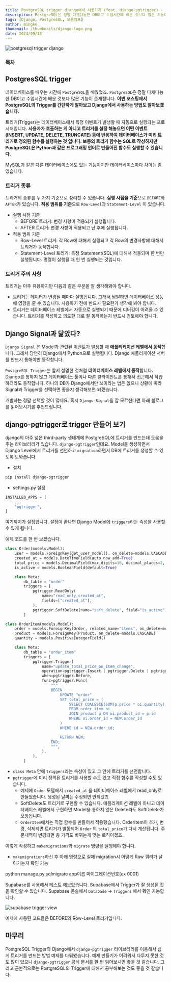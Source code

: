 ```yaml
---
title: PostgreSQL trigger django에서 사용하기 (feat. django-pgtrigger) - 오름캠프
description: PostgreSQL은 정말 다재다능한 DB이고 수업시간에 배운 것보다 많은 기능이 존재합니다. 이번 포스팅에서 PostgreSQL의 Trigger를 간단하게 알아보고 Django에서 사용하는 방법도 알아보겠습니다.
tags: [Django, PostgreSQL, 오름캠프]
author: mingke
thumbnail: /thumbnails/django-logo.png
date: 2024/09/18
---
```


<Image src="/thumbnails/django-logo.png" alt="postgresql trigger django" />

### 목차

## PostgresSQL trigger

데이터베이스를 배우는 시간에 `PostgreSQL`을 배웠었죠. `PostgreSQL`은 정말 다재다능한 DB이고 수업시간에 배운 것보다 많은 기능이 존재합니다. **이번** **포스팅에서 PostgreSQL의 Trigger를 간단하게 알아보고 Django에서 사용하는 방법도 알아보겠습니다.**

트리거(Trigger)는 데이터베이스에서 특정 이벤트가 발생할 때 자동으로 실행되는 프로시저입니다. **사용자가 호출하는 게 아니고 트리거를 설정 해놓으면 어떤 이벤트(INSERT, UPDATE, DELETE, TRUNCATE) 등에 반응하여 데이터베이스가 미리 트리거로 정의된 함수를 실행하는 것 입니다. 보통의 트리거 함수는 SQL로 작성하지만 PostgreSQL은 Python과 같은 프로그래밍 언어로 만들어진 함수도 실행할 수 있습니다.**

MySQL과 같은 다른 데이터베이스에도 있는 기능이지만 데이터베이스마다 차이는 좀 있습니다.

### 트리거 종류

트리거의 종류를 두 가지 기준으로 정리할 수 있습니다. **실행 시점을 기준**으로 `BEFORE`와 `AFTER`가 있습니다. **적용 범위를 기준**으로 `Row-Level`과 `Statement-Level` 이 있습니다.

- 실행 시점 기준
  - BEFORE 트리거: 변경 사항이 적용되기 실행됩니다.
  - AFTER 트리거: 변경 사항이 적용되고 난 후에 실행됩니다.
- 적용 범위 기준
  - Row-Level 트리거: 각 Row에 대해서 실행되고 각 Row의 변경사항에 대해서 트리거가 동작합니다.
  - Statement-Level 트리거: 특정 Statement(SQL)에 대해서 적용되며 한 번만 실행됩니다. 명령이 실행될 때 한 번 실행되는 것입니다.

### 트리거 주의 사항

트리거는 아주 유용하지만 다음과 같은 부분을 잘 생각해봐야 합니다.

- 트리거는 데이터가 변경될 때마다 실행됩니다. 그래서 남발하면 데이터베이스 성능에 영향을 줄 수 있습니다. 사용하기 전에 반드시 필요한가 생각해 봐야 합니다.
- 트리거는 데이터베이스 레벨에서 자동으로 실행되기 때문에 디버깅이 어려울 수 있습니다. 트리거를 작성하고 의도한 대로 잘 동작하는지 반드시 검토해야 합니다.

## Django Signal과 닮았다?

`Django Signal` 은 Model과 관련된 이벤트가 발생할 때 **애플리케이션 레벨에서 동작**합니다. 그래서 당연히 Django에서 Python으로 실행됩니다. Django 애플리케이션 서버를 반드시 통해야만 동작합니다.

`PostgreSQL Trigger`는 앞서 설명한 것처럼 **데이터베이스 레벨에서 동작**합니다. Django를 통하지 않고 데이터베이스 툴이나 다른 클라이언트를 통해서 접근해서 작업하더라도 동작합니다. 하나의 DB가 Django에서만 쓰이라는 법은 없으니 상황에 따라 Signal과 Trigger를 선택하면 좋을지 생각해보면 되겠습니다.

개발자는 정말 선택할 것이 많네요. 혹시 `Django Signal`을 잘 모르신다면 아래 블로그를 읽어보시기를 추천드립니다.

<Link url="https://kyung-mini.tistory.com/entry/Django-Signals-%EC%82%AC%EC%9A%A9%EB%B2%95-%ED%94%84%EB%A1%9C%ED%95%84-%EC%9E%90%EB%8F%99-%EC%83%9D%EC%84%B1-%EC%A2%8B%EC%95%84%EC%9A%94-%EC%88%AB%EC%9E%90-%EA%B0%B1%EC%8B%A0signal-%ED%91%9C%EB%A1%9C-%EC%A0%95" />

## django-pgtrigger로 trigger 만들어 보기

django의 아주 넓은 third-party 생태계에 PostgreSQL에 트리거를 만드는데 도움을 주는 라이브러리가 있습니다. `django-pgtrigger`인데요. Model을 생성하면서 Django Level에서 트리거를 선언하고 `migration`하면서 DB에 트리거를 생성할 수 있도록 도와줍니다.

- 설치

```bash
pip install django-pgtrigger
```

- settings.py 설정

```python
INSTALLED_APPS = [
    ...
    "pgtrigger",
]
```

여기까지가 설정입니다. 설정이 끝나면 Django Model에 `triggers`라는 속성을 사용할 수 있게 됩니다.

예제 코드를 한 번 보겠습니다.

```python
class Order(models.Model):
    user = models.ForeignKey(get_user_model(), on_delete=models.CASCADE)
    created_at = models.DateTimeField(auto_now_add=True)
    total_price = models.DecimalField(max_digits=10, decimal_places=2, default=0)
    is_active = models.BooleanField(default=True)

    class Meta:
        db_table = "order"
        triggers = [
            pgtrigger.ReadOnly(
                name="read_only_created_at",
                fields=["created_at"],
            ),
            pgtrigger.SoftDelete(name="soft_delete", field="is_active"),
        ]

class OrderItem(models.Model):
    order = models.ForeignKey(Order, related_name="items", on_delete=models.CASCADE)
    product = models.ForeignKey(Product, on_delete=models.CASCADE)
    quantity = models.PositiveIntegerField()

    class Meta:
        db_table = "order_item"
        triggers = [
            pgtrigger.Trigger(
                name="update_total_price_on_item_change",
                operation=pgtrigger.Insert | pgtrigger.Delete | pgtrigger.Update,
                when=pgtrigger.Before,
                func=pgtrigger.Func(
                    """
                    BEGIN
                        UPDATE "order"
                        SET total_price = (
                            SELECT COALESCE(SUM(p.price * oi.quantity), 0)
                            FROM order_item oi
                            JOIN product p ON oi.product_id = p.id
                            WHERE oi.order_id = NEW.order_id
                        )
                        WHERE id = NEW.order_id;

                        RETURN NEW;
                    END;
                    """,
                ),
            ),
        ]

```

- `class Meta` 안에 `triggers`라는 속성이 있고 그 안에 트리거를 선언합니다.
- `pgtrigger`에 미리 정의된 트리거를 사용할 수도 있고 직접 함수를 작성할 수도 있습니다.
  - 예제에 `Order` 모델에서 `created_at` 을 데이터베이스 레벨에서 read_only로 만들었습니다. 생성된 날짜는 수정되면 안되겠죠
  - SoftDelete도 트리거로 구현할 수 있습니다. 애플리케이션 레벨이 아니고 데이터베이스 레벨에서 구현하면 Model을 통하지 않은 Delete라도 SoftDelete가 보장됩니다.
  - `OrderItem`에서는 직접 함수를 만들어서 적용했습니다. OrderItem이 추가, 변경, 삭제되면 트리거가 발동되어 `Order` 의 `total_price`가 다시 계산됩니다. 주문내역이 변경되면 총 가격도 바뀌는게 맞는 로직이겠죠.

이렇게 작성하고 `makemigrations`와 `migrate` 명령을 실행해야 합니다.

- `makemigrations`하신 후 아래 명령으로 실제 migration시 어떻게 Raw 쿼리가 날아가는지 확인 가능

<Callout emoji="💡">python manage.py sqlmigrate app이름 마이그레이션번호(ex 0001)</Callout>

Supabase를 사용해서 테스트 해보았습니다. Supabase에서 Trigger가 잘 생성된 것을 확인할 수 있습니다. Supabase 콘솔에서 `Database` → `Triggers` 에서 확인 가능합니다.

<Image src="/postgresql-trigger-django/01.png" alt="supabase trigger view" />

예제에 사용된 코드들은 BEFORE와 Row-Level 트리거입니다.

## 마무리

PostgreSQL Trigger와 Django에서 `django-pgtrigger` 라이브러리를 이용해서 쉽게 트리거를 만드는 방법 예제를 다뤄봤습니다. 예제 만들기가 어려워서 다루지 못한 것도 많이 있으니 `django-pgtrigger` 공식 문서를 한 번 읽어보시면 좋을 것 같습니다. 그리고 근본적으로는 PostgreSQL의 Trigger에 대해서 공부해보는 것도 좋을 것 같습니다.

<Link url="https://django-pgtrigger.readthedocs.io/en/4.12.2/" />

<Link url="https://www.postgresql.org/docs/current/trigger-definition.html" />

<Link url="https://chaechae.life/blog/supabase-cli-migration" />
